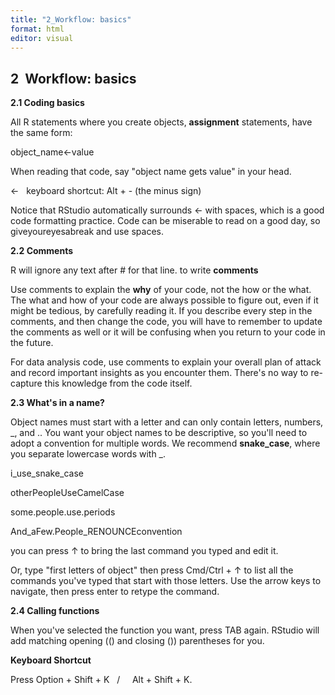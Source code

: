 ```yaml
---
title: "2_Workflow: basics"
format: html
editor: visual
---
```


## **2  Workflow: basics**

**2.1 Coding basics**

All R statements where you create objects, **assignment** statements, have the same form:

object_name\<-value

When reading that code, say \"object name gets value\" in your head.

\<-   keyboard shortcut: Alt + - (the minus sign)

Notice that RStudio automatically surrounds \<- with spaces, which is a good code formatting practice. Code can be miserable to read on a good day, so giveyoureyesabreak and use spaces.

**2.2 Comments**

R will ignore any text after \# for that line. to write **comments**

Use comments to explain the **why** of your code, not the how or the what. The what and how of your code are always possible to figure out, even if it might be tedious, by carefully reading it. If you describe every step in the comments, and then change the code, you will have to remember to update the comments as well or it will be confusing when you return to your code in the future.

For data analysis code, use comments to explain your overall plan of attack and record important insights as you encounter them. There\'s no way to re-capture this knowledge from the code itself.

**2.3 What\'s in a name?**

Object names must start with a letter and can only contain letters, numbers, \_, and .. You want your object names to be descriptive, so you\'ll need to adopt a convention for multiple words. We recommend **snake_case**, where you separate lowercase words with \_.

i_use_snake_case

otherPeopleUseCamelCase

some.people.use.periods

And_aFew.People_RENOUNCEconvention

you can press ↑ to bring the last command you typed and edit it.

Or, type \"first letters of object\" then press Cmd/Ctrl + ↑ to list all the commands you\'ve typed that start with those letters. Use the arrow keys to navigate, then press enter to retype the command.

**2.4 Calling functions**

When you\'ve selected the function you want, press TAB again. RStudio will add matching opening (() and closing ()) parentheses for you.

**Keyboard Shortcut**

Press Option + Shift + K   /     Alt + Shift + K.
